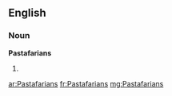 ==English==

===Noun===
'''Pastafarians'''

# {{plural of|[[Pastafarian]]}}

[[ar:Pastafarians]]
[[fr:Pastafarians]]
[[mg:Pastafarians]]